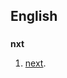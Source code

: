 ==English==

==={{abbreviation}}===
'''nxt'''

# {{context|internet slang|text messaging}} [[next]].
